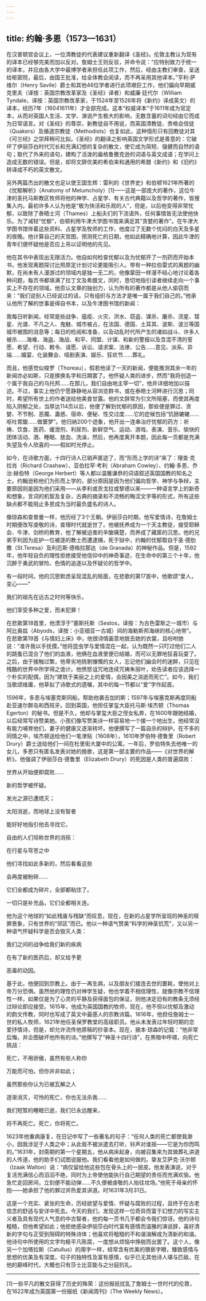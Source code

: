 ```yaml
---
---
---
```

title: 约翰·多恩（1573—1631）
---




在汉普顿宫会议上，一位清教徒的代表建议重新翻译《圣经》。伦敦主教认为现有的译本已经够完美而加以反对。詹姆士王则反驳，并命令说：“应特别致力于统一的译本，并应由各大学中最博学者来担任此项工作，然后，经由主教们审查，呈送给枢密院，最后，由国王批准，给全体教会阅读，而不再采用其他译本。”亨利·萨维尔（Henry Savile）爵士和其他46位学者进行此项艰巨工作，他们偏向早期威克里夫（译按：英国宗教改革家及《圣经》译者）和威廉·廷代尔（William Tyndale，译按：英国宗教改革家，于1524年至1526年将《新约》译成英文）的译本，经历7年（16041611年）才全部完成。这本“权威译本”于1611年成为官定本，从而对英国人生活、文学、演说产生极大的影响，无数含蓄的词句经由它而成为日常语言。对《圣经》的尊崇，新教徒自不用说，而英国清教徒、贵格会信徒（Quakers）及循道宗教徒（Methodists）也复如此，这种情形只有回教徒对其《可兰经》之崇拜稍可比拟。《圣经》的翻译之影响英国文学形式是善意的：它破坏了伊丽莎白时代冗长和充满幻想的复杂的散文，使它成为简短、强健而自然的语句；取代了外来的语句，建构了活泼的盎格鲁撒克逊的词语与英文成语；在学问上造成无数的错误。但是，却将文辞优美的希伯来和通用的希腊《新约》和《旧约》转译成不朽的英文散文。

另外两篇杰出的散文也足以使王国生辉：雷利的《世界史》和伯顿1621年所著的《忧郁解析》（Anatomy of Melumcholy）[1]——这是一部庞大的著作，这位牛津的圣托马斯教区牧师将他的神学、占星学、有关古代典籍以及哲学的著作，皆搜集入内。最初许多人认为他是“极为快活和乐观的人”，但是，以后他变得非常忧郁，以致除了泰晤士河（Thames）上船夫们的下流语外，任何事情皆无法使他快乐。为了减轻“忧郁”，伯顿利用牛津大学图书馆来满足其“贪婪的著作”。在牛津大学图书馆伴着这些资料、占星学及牧师的工作，他度过了无数个忧闷的白天及多星的夜晚。他计算自己的天宫图，预测死亡的日期，他如此精确地计算，因此牛津的青年们便怀疑他是否应上吊以证明他的先见。

他在其书中表现出无限活力。他自如何检查忧郁以及为忧郁开了一剂药而开始本书，他发现离题探讨比照原定计划讨论更能吸引人。带有一种拉伯雷式的离题的幽默，在尚未有人漫游过的领域内是独一无二的，他像蒙田一样漫不经心地讨论着各种问题，每页书都填满了拉丁文及希腊文，同时，恳切地指引读者继续走向一个事实上不存在的领域。他否认文章的独创力，认为所有的著作都是从他人偷窃而来：“我们说别人已经说过的话，只有组织与方法才是唯一属于我们自己的。”他承认他所了解的世事是得自书本，以及牛津图书馆的新闻：

我每日听新闻，经常是些战争、瘟疫、火灾、洪水、窃盗、谋杀、屠杀、流星、彗星、光谱、不凡之人、鬼魅、城市被占，在法国、德国、土耳其、波斯、波兰等国城市被围的消息等；每日的检阅和准备，以及动乱时代所产生的诸如战斗、许多人被杀……海难、海盗、海战、和平、同盟、计谋、和新的警报以及含混不清的誓愿、希望、行动、敕令、请愿、诉讼、请求案、法律、公告……意见、派系、异端……婚宴、化装舞会、哑剧表演、娱乐、狂欢节……葬礼。



而且，他感觉似梭罗（Thoreau），假若他读了一天的新闻，便能推测其余一年的新闻亦必如斯，只是换换名字和日期罢了。他怀疑人类的进步，然而“我将创造一个属于我自己的乌托邦……在那儿，我们自由地主宰一切”，他并详细地加以描述。不过，事实上他仍宁愿静静地从容浏览群书，或在泰晤士河畔进行沉思；同时，希望所有世上的作者送给他美食甘露。他的文辞常为引文所阻塞，而使其再度陷入阴郁之处，当厚达114页以后，他便了解到忧郁的原因，那些便是罪过、贪婪、不节制、恶魔、蛊惑、宿命、便秘、性交过度……它的症候包括“饥肠辘辘……呕吐胃酸……做噩梦”。他归纳200个迹象，他开出一连串治疗忧郁的药方：祈祷、饮食、医药、缓泄剂、利尿剂、新鲜空气、运动、游戏、表演、音乐、愉快的团体活动、酒、睡眠、放血、洗澡，然后，他再度离开本题，因此每一页都是充满失望及令人欣喜的——假如时光停止。

如今，在诗歌方面，十四行诗人已销声匿迹了，而“形而上学的诗”来了：理查·克拉肖（Richard Crashaw）、亚伯拉罕·考利（Abraham Cowley）、约翰·多恩、乔治·赫伯特（George Herbert）等人都以温雅谦恭的词语叙述英国国教的知名之士。约翰逊称他们为形而上学的，部分原因是因为他们偏向哲学、神学与争辩，主要原因则是因为他们采用——从李利或贡戈拉或黎德以来——一种语言学上的新奇和想象，言词的机智及复杂，古典的摘录和不流畅的晦涩文字等的形式，所有这些缺点都不能阻止多恩成为当时最负盛名的诗人。

像琼森和查普曼一样，他历经了3个王朝。伊丽莎白时期，他写爱情诗，在詹姆士时期便改写虔敬的诗，查理时代就逝世了。他被抚养成为一个天主教徒，接受耶稣会、牛津、剑桥的教育，他了解被迫害的辛酸痛楚，而养成了藏匿的沉思。他的兄弟亨利因为庇护一位被逐的教士而遭逮捕，死于狱中，约翰的忧郁取自于圣·德肋撒（St.Teresa）及利厄斯·德格拉那达（de Granada）的神秘作品。但是，1592年，他年轻自负的理性拒绝接受他信仰中的神奇事迹，在生命中的第三个十年，他沉醉于勇武的冒险、色情的追逐以及怀疑论的哲学中。

有一段时间，他的沉思默虑呈现混乱的局面，在悲歌的第17首中，他歌颂“爱人，变心——”

我们的祖先在远古之时何等快乐，

他们享受多种之爱，而未犯罪！



在悲歌第18首里，他漂浮于“塞斯托斯（Sestos，译按：为古色雷斯之一城市）与阿比奥兹（Abyods，译按：小亚细亚一古城）间的海勒斯邦海峡的核心地带”。在悲歌第19首《与情妇上床》中，他很诗情画意地脱去她的衣裳，且吩咐她说：“准许我以手抚摸。”他将昆虫学与爱情混在一起，认为既然一只叮过他们二人的跳蚤已混合了他们的血液，他俩在血液里便已结婚，而可以无罪地狂喜玩耍了。之后，由于接触过繁，他卑劣地挑剔慷慨的女人，忘记他们幽会时的迷醉，只见在残酷的世界中所学得之诡计。他愤怒诅咒地连续咒祷朱丽叶，劝告读者应该选择一个朴实的配偶，因为“建筑于美丽之上的爱情，会因美之消逝而死亡”。如今，我们当歌颂维庸，他草拟了诗歌式的遗嘱，其中的每一节都以“爱”字作起首。

1596年，多恩与埃塞克斯同船，帮助他袭击加的斯；1597年与埃塞克斯再度同船赴亚速尔群岛和西班牙。回到英国，他担任掌玺大臣托马斯·埃杰顿（Thomas Egerton）的秘书。但是不久，他却与掌玺大臣之侄女私奔，在1600年跟她结婚，以后经常写诗赞美她。小孩们像写赞美诗一样容易地一个接一个地出生，他经常没有能力哺育他们，妻子的健康又逐渐转坏。他便撰写了一篇自杀的辩护。在不多的同情之中，埃杰顿送给他们一笔津贴（1608年），1610年罗伯特·德鲁里（Robert Drury）爵士送给他们一间在杜里街大厦中的公寓。一年后，罗伯特失去他唯一的女儿，多恩只有匿名发表对她的挽歌，这是第一部主要的作品——《对世界的解析》。他强调了伊丽莎白·德鲁里（Elizabeth Drury）的死因是人类的普遍腐败：

世界从开始便即腐败……

新的哲学被怀疑。

发光之源已遭熄灭；

太阳消逝，而地球上没有智者

能好好地指引他去寻找它。

自由的人们坦称世界的消殒：

在行星与穹苍之中

他们寻找如此多新的，然后看看这些

会再度被粉碎……

它们全都成为碎片，全部都粘住了。

一切只是补充品，它们全都相关连。



他为这个地球的“如此残废与残缺”而叹息，现在，在新的占星学所呈现的神圣的赎罪景象，只有世界的“郊区”而已。他以一种语气赞美“科学的神圣饥荒”，又以另一种语气怀疑科学是否会毁灭人类：

我们之间的战争给我们新的疾病

在有了新的医药后，却又给予更

恶毒的动因。



基于此，他便回到宗教上。由于一再生病，以及朋友们接连去世的噩耗，使他对上帝万分恐惧。虽然他的理性仍对神学生疑，他也学着不相信理性，就像宗教不信理性一样，如果仅是为了心灵的平静及获得面包的保证，则他决定旧有的教条无须经过辩论即应接受。1615年，他成为英国国教的牧师，现在，他不但以忧郁及激动的韵文传教，同时也写成了英文中最感人的宗教诗篇。1616年，他担任詹姆士一世的私人牧师，1621年他任圣保罗教堂的高级职员。他从未发表过年轻时期的恋爱抒情诗，但是，却允许流传他原稿的抄录本。现在，据本·琼森的记载：“他非常后悔，并企图破坏他所有的诗。”他撰写了“神圣十四行诗”，在黑暗中呼啸，向死亡挑战：

死亡，不用骄傲，虽然有些人称你

万能而可怕，但你并非如此；

虽然那些你认为已被瓦解之人

逐渐消灭，可怜的死亡，你也无法杀我……

我们短暂的睡眠已逝，我们已永远醒来，

将不再死亡。死亡，你将死亡。



1623年他重病康复，在日记中写了一些著名的句子：“任何人类的死亡都使我渺小，因我涉足于人类之中；从此我不被派遣去打听，铃声对谁摇——它是为你而鸣的。”1631年，封斋期的第一个星期五，他从病床起身，向被召集来为其做葬礼讲道的人传道，他的助手们试图说服他。我们看看他是如何做的。挚友艾萨克·沃尔顿（Izaak Walton）说：“病仅留给他这些包在骨头上的一层皮。他发表演说，对于复活充满信心而滔滔不绝，同时为上帝使他能执行自己期望的责任而充满欢愉。他急忙走回房间，立刻便不能动弹……不久便被虔敬的人抬往坟场。”他死于母亲的怀抱——她承担了他的罪过并热爱其讲道。时1631年3月31日。

这是一个充实、紧张的生命，历经欲望与爱情、怀疑与腐败的过程，且终于在古老信念的舒适与安详中死去。今天的我们，发现这样一位奇异而富于幻想力的写实主义者及具有现代人气息的中古智者，他的每一页书几乎都会令我们惊讶。他的诗句粗糙，但他希望如此；他拒绝感染伊丽莎白时代富有感情而温雅的演说辞，喜好清新的字句与正受到阻碍的特殊诗体；他喜欢将粗糙的不和谐溶解成为清新的和谐。他诗句中所使用的文字均极平凡陈腐，一度想从烦恼中挣脱而出罢了。这个人，像另一个加塔拉斯（Catullus）的用字一样，经常含有优美的猥亵字眼，臻致感情与思想的优美及有深度。句子的独特性及富有感情，似乎已无其他诗人堪与匹敌，在他的巅峰时代，大概也只有莎士比亚能与之分庭抗礼。



* * *



[1]一些平凡的散文获得了历史的殊荣：这份报纸扰乱了詹姆士一世时代的伦敦，在1622年成为英国第一份报纸《新闻周刊》（The Weekly News）。